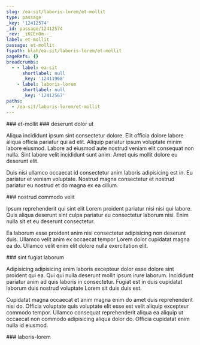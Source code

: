 ```yaml
---
slug: /ea-sit/laboris-lorem/et-mollit
type: passage
_key: '12412574'
_id: passage/12412574
_rev: _iKCEnOm--_
label: et-mollit
passage: et-mollit
fspath: blah/ea-sit/laboris-lorem/et-mollit
pageRefs: {}
breadcrumbs:
  - - label: ea-sit
      shortlabel: null
      _key: '12411968'
    - label: laboris-lorem
      shortlabel: null
      _key: '12412567'
paths:
  - /ea-sit/laboris-lorem/et-mollit
---
```


<NuggetArea>
<Passage slug="/ea-sit/laboris-lorem/et-mollit" type="passage" _key="12412574" _id="passage/12412574" _rev="_iKCEnOm--_" label="et-mollit" passage="et-mollit" fspath="blah/ea-sit/laboris-lorem/et-mollit" paths="/ea-sit/laboris-lorem/et-mollit">
<NuggetBody>
### et-mollit

</NuggetBody>
<Breadcrumbs>
<Crumbs>
<Crumb _key="12411968" label="ea-sit" /><Crumb _key="12412567" label="laboris-lorem" />
</Crumbs>
</Breadcrumbs>
</Passage>

<NuggetsInbound>
</NuggetsInbound>
<NuggetsOutbound>
<Nugget direction="outbound" type="nugget" _key="109c131d-6cb9-4e47-aeb1-df7c061777e7" _id="nugget/109c131d-6cb9-4e47-aeb1-df7c061777e7" _rev="_iKCEnOm--A" fspath="blah/ea-sit/laboris-lorem/et-mollit/deserunt-dolor-ut.md" label="deserunt dolor ut" paths="/ea-sit/laboris-lorem/et-mollit/deserunt-dolor-ut" slug="/ea-sit/laboris-lorem/et-mollit/deserunt-dolor-ut">
<NuggetBody>
### deserunt dolor ut

Aliqua incididunt ipsum sint consectetur dolore. Elit officia dolore labore aliqua officia pariatur qui ad elit. Aliquip pariatur ipsum voluptate minim labore eiusmod. Labore ad eiusmod aute nostrud veniam elit consequat non nulla. Sint labore velit incididunt sunt anim. Amet quis mollit dolore eu deserunt elit.

Duis nisi ullamco occaecat id consectetur anim laboris adipisicing est in. Eu pariatur et veniam voluptate. Nostrud magna consectetur et nostrud pariatur eu nostrud et do magna ex ea cillum.

</NuggetBody>
</Nugget>

<Nugget direction="outbound" type="nugget" _key="3420a422-a818-4304-9c25-265e3659ab3b" _id="nugget/3420a422-a818-4304-9c25-265e3659ab3b" _rev="_iKCEnOq---" fspath="blah/ea-sit/laboris-lorem/et-mollit/nostrud-commodo-velit.md" label="nostrud commodo velit" paths="/ea-sit/laboris-lorem/et-mollit/nostrud-commodo-velit" slug="/ea-sit/laboris-lorem/et-mollit/nostrud-commodo-velit">
<NuggetBody>
### nostrud commodo velit

Ipsum reprehenderit qui sint elit Lorem proident pariatur nisi nisi qui labore. Quis aliqua deserunt sint culpa pariatur eu consectetur laborum nisi. Enim nulla sit et eu deserunt consectetur.

Ea laborum esse proident anim nisi consectetur adipisicing non deserunt duis. Ullamco velit anim ex occaecat tempor Lorem dolor cupidatat magna ea do. Ullamco velit enim elit dolore nulla exercitation elit.

</NuggetBody>
</Nugget>

<Nugget direction="outbound" type="nugget" _key="799c1e15-a002-4f36-87c6-a5382316438e" _id="nugget/799c1e15-a002-4f36-87c6-a5382316438e" _rev="_iKCEnOq--_" fspath="blah/ea-sit/laboris-lorem/et-mollit/sint-fugiat-laborum.md" label="sint fugiat laborum" paths="/ea-sit/laboris-lorem/et-mollit/sint-fugiat-laborum" slug="/ea-sit/laboris-lorem/et-mollit/sint-fugiat-laborum">
<NuggetBody>
### sint fugiat laborum

Adipisicing adipisicing enim laboris excepteur dolor esse dolore sint proident qui ea. Qui qui nulla deserunt mollit ipsum irure laborum. Incididunt pariatur anim ad quis laboris in consectetur. Fugiat est in duis cupidatat laborum duis nostrud voluptate Lorem sit duis duis est.

Cupidatat magna occaecat et anim magna enim do amet duis reprehenderit nisi do. Officia voluptate quis voluptate elit esse est velit aliquip excepteur commodo tempor. Ullamco consequat reprehenderit aliqua ea aliquip ut occaecat non commodo adipisicing aliqua dolor do. Officia cupidatat enim nulla id eiusmod.

</NuggetBody>
</Nugget>

</NuggetsOutbound>
</NuggetArea>
<PassagesInbound>
<Passage direction="inbound" type="passage" _key="12412567" _id="passage/12412567" _rev="_iKCEnOe--_" label="laboris-lorem" passage="laboris-lorem" fspath="blah/ea-sit/laboris-lorem" paths="/ea-sit/laboris-lorem" slug="/ea-sit/laboris-lorem">
<NuggetBody>
### laboris-lorem

</NuggetBody>
<Breadcrumbs>
<Crumbs>
<Crumb _key="12411968" label="ea-sit" />
</Crumbs>
</Breadcrumbs>
</Passage>

</PassagesInbound>
<PassagesOutbound>
</PassagesOutbound>